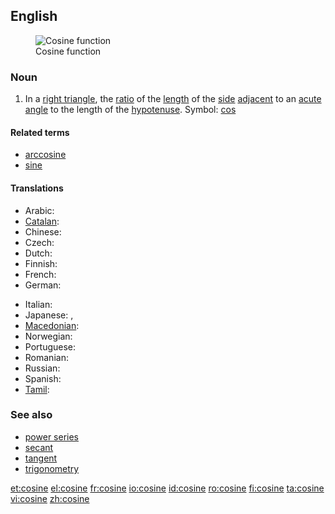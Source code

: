 ==English==
{{wikipedia}}
[[Image:Cosine.svg|thumb|Cosine function]]

===Noun===
{{en-noun}}

# {{trigonometry}} In a [[right triangle]], the [[ratio]] of the [[length]] of the [[side]] [[adjacent]] to an [[acute]] [[angle]] to the length of the [[hypotenuse]]. Symbol: [[cos]]
<!--These definitions are equivalent to the one above and so do not define different senses of the word.
# {{mathematics}} The ''x'' [[coordinate]] of the [[point]] on the [[unit]] [[circle]] at the given [[anticlockwise]] angle from the ''x'' [[axis]].
# {{mathematics}} The [[sum]] of the [[real]] or [[complex]] [[power series]]
:: <math>\sum_0^\infty{{(-1)^{n}}\over{(2n)!}}x^{2n}</math>
-->

====Related terms====
* [[arccosine]]
* [[sine]]

====Translations====
{{trans-top|trigonometric function}}
* Arabic: {{t|ar|جيب تمام|m|tr=jayb tamaam|sc=Arab}}
* [[Catalan]]: {{t-|ca|cosinus|m}}
* Chinese: {{zh-tsp|餘弦|余弦|yúxián}}
* Czech: {{t-|cs|kosinus|m}}
* Dutch: {{t+|fr|cosinus|m}}
* Finnish: {{t-|fi|kosini}}
* French: {{t+|fr|cosinus|m}}
* German: {{t-|de|Kosinus|m}}
{{trans-mid}}
* Italian: {{t+|it|coseno|m}}
* Japanese: {{t-|ja|コサイン|tr=kosain|sc=Jpan}}, {{t|ja|余弦|tr=yogen|sc=Jpan}}
* [[Macedonian]]: {{t|mk|косинус|m|tr=kósinus|sc=Cyrl|xs=Macedonian}}
* Norwegian: {{t-|no|cosinus|m}}
* Portuguese: {{t+|pt|co-seno|m}}
* Romanian: {{t+|ro|cosinus|n}}
* Russian: {{t|ru|косинус|m|tr=kósinus|sc=Cyrl}}
* Spanish: {{t-|es|coseno|m}}
* [[Tamil]]: {{t|ta|துணைசெவ்வளை|tr=thuNaichchevvaLai|xs=Tamil}}
{{trans-bottom}}

===See also===
* [[power series]]
* [[secant]]
* [[tangent]]
* [[trigonometry]]

[[et:cosine]]
[[el:cosine]]
[[fr:cosine]]
[[io:cosine]]
[[id:cosine]]
[[ro:cosine]]
[[fi:cosine]]
[[ta:cosine]]
[[vi:cosine]]
[[zh:cosine]]